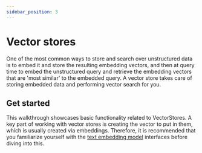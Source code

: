 ```yaml
---
sidebar_position: 3
---
```

# Vector stores

One of the most common ways to store and search over unstructured data is to embed it and store the resulting embedding
vectors, and then at query time to embed the unstructured query and retrieve the embedding vectors that are
'most similar' to the embedded query. A vector store takes care of storing embedded data and performing vector search
for you.

## Get started

This walkthrough showcases basic functionality related to VectorStores. A key part of working with vector stores is creating the vector to put in them, which is usually created via embeddings. Therefore, it is recommended that you familiarize yourself with the [text embedding model](/docs/modules/data_connection/text_embedding/) interfaces before diving into this.


<GetStarted/>
